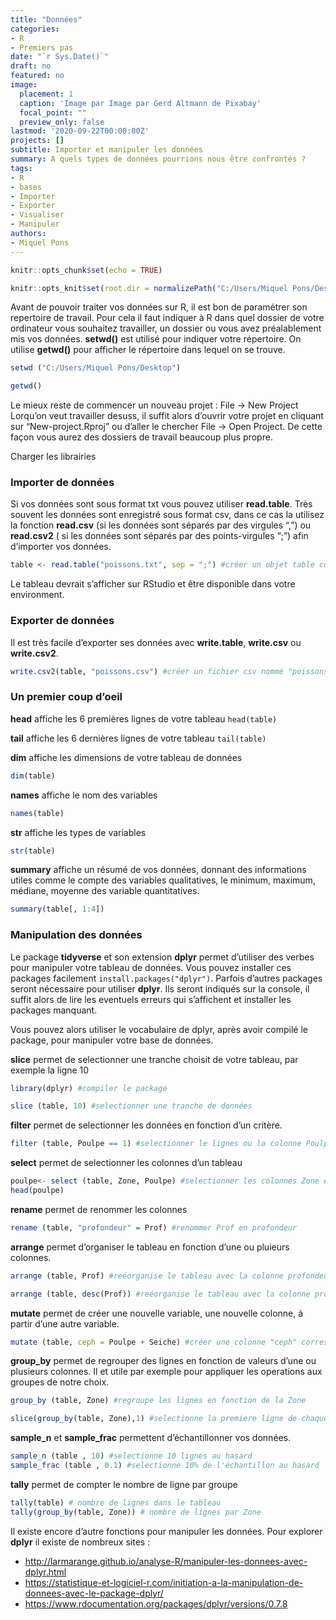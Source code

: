 ```yaml
---
title: "Données"
categories:
- R
- Premiers pas
date: "`r Sys.Date()`"
draft: no
featured: no
image:
  placement: 1
  caption: 'Image par Image par Gerd Altmann de Pixabay'
  focal_point: ""
  preview_only: false
lastmod: '2020-09-22T00:00:00Z'
projects: []
subtitle: Importer et manipuler les données
summary: A quels types de données pourrions nous être confrontés ?
tags:
- R
- bases
- Importer
- Exporter
- Visualiser
- Manipuler
authors: 
- Miquel Pons
---
```


```r
knitr::opts_chunk$set(echo = TRUE)

knitr::opts_knit$set(root.dir = normalizePath("C:/Users/Miquel Pons/Desktop"))
```

Avant de pouvoir traiter vos données sur R, il est bon de paramétrer son repertoire de travail. Pour cela il faut indiquer à R dans quel dossier de votre ordinateur vous souhaitez travailler, un dossier ou vous avez préalablement mis vos données.  **setwd()** est utilisé pour indiquer votre répertoire. On utilise **getwd()** pour afficher le répertoire dans lequel on se trouve.



``` r

setwd ("C:/Users/Miquel Pons/Desktop")

getwd()

```

Le mieux reste de commencer un nouveau projet : File -> New Project
Lorqu'on veut travailler desuss, il suffit alors d'ouvrir votre projet en cliquant sur "New-project.Rproj" ou d'aller le chercher File -> Open Project.
De cette façon vous aurez des dossiers de travail beaucoup plus propre. 

Charger les librairies


### Importer de données

Si vos données sont sous format txt vous pouvez utiliser **read.table**. Très souvent les données sont enregistré sous format csv, dans ce cas la utilisez la fonction **read.csv** (si les données sont séparés par des virgules ",") ou **read.csv2** ( si les données sont séparés par des points-virgules ";") afin d'importer vos données. 

``` r
table <- read.table("poissons.txt", sep = ";") #créer un objet table contenant les données du tableau poisson.txt, l'argument "sep" indique que les colonnes sont séparés par des ";"

```

Le tableau devrait s'afficher sur RStudio et être disponible dans votre environment.

### Exporter de données

Il est très facile d'exporter ses données avec **write.table**, **write.csv** ou **write.csv2**.

``` r

write.csv2(table, "poissons.csv") #créer un fichier csv nommé "poissons.csv" à partir du tableau "table" 

```

### Un premier coup d'oeil 


**head** affiche les 6 premières lignes de votre tableau ``head(table)``

**tail** affiche les 6 dernières lignes de votre tableau ``tail(table)``

**dim** affiche les dimensions de votre tableau de données

``` r

dim(table)

```

**names** affiche le nom des variables 

``` r

names(table)

```

**str** affiche les types de variables  

``` r

str(table)

```

**summary** affiche un résumé de vos données, donnant des informations utiles comme le compte des variables qualitatives, le minimum, maximum, médiane, moyenne des variable quantitatives. 

``` r

summary(table[, 1:4]) 

```

### Manipulation des données

Le package **tidyverse** et son extension **dplyr** permet d'utiliser des verbes pour manipuler votre tableau de données. Vous pouvez installer ces packages facilement ``install.packages("dplyr")``. Parfois d'autres packages seront nécessaire pour utiliser **dplyr**. Ils seront indiqués sur la console, il suffit alors de lire les eventuels erreurs qui s'affichent et installer les packages manquant. 

Vous pouvez alors utiliser le vocabulaire de dplyr, après avoir compilé le package, pour manipuler votre base de données. 

**slice** permet de selectionner une tranche choisit de votre tableau, par exemple la ligne 10

``` r
library(dplyr) #compiler le package

slice (table, 10) #selectionner une tranche de données

```


**filter** permet de selectionner les données en fonction d'un critère.

``` r

filter (table, Poulpe == 1) #selectionner le lignes ou la colonne Poulpe comporte 1

```

**select** permet de selectionner les colonnes d'un tableau

``` r

poulpe<- select (table, Zone, Poulpe) #selectionner les colonnes Zone et Poulpe
head(poulpe)

```

**rename** permet de renommer les colonnes 

``` r

rename (table, "profondeur" = Prof) #renommer Prof en profondeur

```

**arrange** permet d'organiser le tableau en fonction d'une ou pluieurs colonnes. 

``` r

arrange (table, Prof) #reéorganise le tableau avec la colonne profondeur en ordre croissant

arrange (table, desc(Prof)) #reéorganise le tableau avec la colonne profondeur en ordre décroissant

```


**mutate** permet de créer une nouvelle variable, une nouvelle colonne, à partir d'une autre variable.

``` r

mutate (table, ceph = Poulpe + Seiche) #créer une colonne "ceph" correspondant à l'addition de la colonne Poulpe et de la colonne Seiche


```

**group_by** permet de regrouper des lignes en fonction de valeurs d'une ou plusieurs colonnes. Il et utile par exemple pour appliquer les operations aux groupes de notre choix. 

``` r

group_by (table, Zone) #regroupe les lignes en fonction de la Zone

slice(group_by(table, Zone),1) #selectionne la premiere ligne de chaque groupe Zone


```


**sample_n** et **sample_frac** permettent d'échantillonner vos données.

``` r

sample_n (table , 10) #selectionne 10 lignes au hasard
sample_frac (table , 0.1) #selectionne 10% de l'échantillon au hasard

```

**tally** permet de compter le nombre de ligne par groupe

``` r

tally(table) # nombre de lignes dans le tableau
tally(group_by(table, Zone)) # nombre de lignes par Zone

```

Il existe encore d'autre fonctions pour manipuler les données. Pour explorer **dplyr** il existe de nombreux sites :

* <http://larmarange.github.io/analyse-R/manipuler-les-donnees-avec-dplyr.html>
* <https://statistique-et-logiciel-r.com/initiation-a-la-manipulation-de-donnees-avec-le-package-dplyr/>
* <https://www.rdocumentation.org/packages/dplyr/versions/0.7.8>


